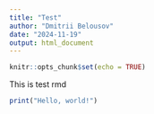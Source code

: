 ```yaml
---
title: "Test"
author: "Dmitrii Belousov"
date: "2024-11-19"
output: html_document
---
```


```r
knitr::opts_chunk$set(echo = TRUE)
```

This is test rmd

```r
print("Hello, world!")
```


